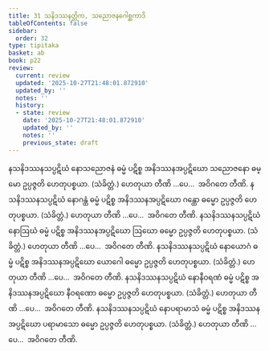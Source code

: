```yaml
---
title: 31 သနိဒဿနတ္တိက, သညောဇနဂေါစ္ဆကာဒိ
tableOfContents: false
sidebar:
  order: 32
type: tipitaka
basket: ab
book: p22
review:
  current: review
  updated: '2025-10-27T21:48:01.872910'
  updated_by: ''
  notes: ''
  history:
  - state: review
    date: '2025-10-27T21:48:01.872910'
    updated_by: ''
    notes: ''
    previous_state: draft
---
```



<ReviewStatus review={frontmatter.review} showDetails={true} />

<HypothesisAnnotation frontmatter={frontmatter} />

<DynamicBreadcrumb />

<Division number="75" book="p22" e="ch" v="40" p="393">

<Paragraph number="175" book="p22">
နသနိဒဿနသပ္ပဋိဃံ နောသညောဇနံ ဓမ္မံ ပဋိစ္စ အနိဒဿနအပ္ပဋိဃော သညောဇနော ဓမ္မော ဥပ္ပဇ္ဇတိ ဟေတုပစ္စယာ. (သံခိတ္တံ.) ဟေတုယာ တီဏိ …ပေ…  အဝိဂတေ တီဏိ.
</Paragraph>

</Division>
<Division number="76" book="p22" e="ch" v="40" p="393">

<Paragraph number="176" book="p22">
နသနိဒဿနသပ္ပဋိဃံ နောဂန္ထံ ဓမ္မံ ပဋိစ္စ အနိဒဿနအပ္ပဋိဃော ဂန္ထော ဓမ္မော ဥပ္ပဇ္ဇတိ ဟေတုပစ္စယာ. (သံခိတ္တံ.) ဟေတုယာ တီဏိ …ပေ…  အဝိဂတေ တီဏိ.
</Paragraph>

</Division>
<Division number="77" book="p22" e="ch" v="40" p="394">

<Paragraph number="177" book="p22">
နသနိဒဿနသပ္ပဋိဃံ နောဩဃံ ဓမ္မံ ပဋိစ္စ အနိဒဿနအပ္ပဋိဃော ဩဃော ဓမ္မော ဥပ္ပဇ္ဇတိ ဟေတုပစ္စယာ. (သံခိတ္တံ.)
</Paragraph>

<Paragraph number="178" book="p22">
ဟေတုယာ တီဏိ …ပေ…  အဝိဂတေ တီဏိ.
</Paragraph>

</Division>
<Division number="78" book="p22" e="ch" v="40" p="394">

<Paragraph number="179" book="p22">
နသနိဒဿနသပ္ပဋိဃံ နောယောဂံ ဓမ္မံ ပဋိစ္စ အနိဒဿနအပ္ပဋိဃော ယောဂေါ ဓမ္မော ဥပ္ပဇ္ဇတိ ဟေတုပစ္စယာ. (သံခိတ္တံ.)
</Paragraph>

<Paragraph number="180" book="p22">
ဟေတုယာ တီဏိ …ပေ…  အဝိဂတေ တီဏိ.
</Paragraph>

</Division>
<Division number="79" book="p22" e="ch" v="40" p="394">

<Paragraph number="181" book="p22">
နသနိဒဿနသပ္ပဋိဃံ နောနီဝရဏံ ဓမ္မံ ပဋိစ္စ အနိဒဿနအပ္ပဋိဃော နီဝရဏော ဓမ္မော ဥပ္ပဇ္ဇတိ ဟေတုပစ္စယာ. (သံခိတ္တံ.)
</Paragraph>

<Paragraph number="182" book="p22">
ဟေတုယာ တီဏိ …ပေ…  အဝိဂတေ တီဏိ.
</Paragraph>

</Division>
<Division number="80" book="p22" e="ch" v="40" p="394">

<Paragraph number="183" book="p22">
နသနိဒဿနသပ္ပဋိဃံ နောပရာမာသံ ဓမ္မံ ပဋိစ္စ အနိဒဿနအပ္ပဋိဃော ပရာမာသော ဓမ္မော ဥပ္ပဇ္ဇတိ ဟေတုပစ္စယာ. (သံခိတ္တံ.)
</Paragraph>

<Paragraph number="184" book="p22">
ဟေတုယာ တီဏိ …ပေ…  အဝိဂတေ တီဏိ.
</Paragraph>
</Division>